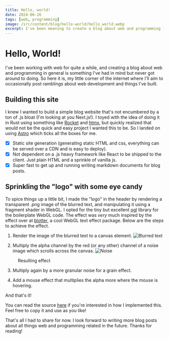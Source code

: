 ```yaml
---
title: Hello, world!
date: 2024-06-26
tags: [web, programming]
image: /src/content/blog/hello-world/hello_world.webp
excerpt: I've been meaning to create a blog about web and programming for a while and finally got around to it! Please enjoy occasional ramblings about web stuff and programming in general. Some personal stuff might sneak in as well.
---
```



# Hello, World!

I've been working with web for quite a while, and creating a blog about web and programming in general is something I've had in mind but never got around to doing. So here it is, my little corner of the internet where I'll aim to occasionally post ramblings about web development and things I've built.

## Building this site

I knew I wanted to build a simple blog website that's not encumbered by a ton of .js bloat (I'm looking at you Next.js!). I toyed with the idea of doing it in Rust using something like [Rocket](https://rocket.rs/) and [htmx](https://htmx.org/), but quickly realized that would not be the quick and easy project I wanted this to be. So I landed on using [Astro](https://astro.build/) which ticks all the boxes for me.

- [x] Static site generation (generating static HTML and css, everything can be served over a CDN and is easy to deploy).
- [x] Not dependent on a .js heavy framework like React to be shipped to the client. Just plain HTML and a sprinkle of vanilla js.
- [x] Super fast to get up and running writing markdown documents for blog posts.

## Sprinkling the "logo" with some eye candy

To spice things up a little bit, I made the "logo" in the header by rendering a transparent .png image of the blurred text, and manipulating it using a fragment shader in WebGL. I opted for the tiny but excellent [ogl](https://github.com/oframe/ogl) library for the boilerplate WebGL code. The effect was _very_ much inspired by the effect over at [blotter](https://blotter.js.org/), a cool WebGL text effect package. Below are the steps to achieve the effect.

1. Render the image of the blurred text to a canvas element.
   ![Blurred text](/logo.png)

2. Multiply the alpha channel by the red (or any other) channel of a noise image which scrolls across the canvas.
   ![Noise](/noise.jpg)

<figure>
  <AnimatedLogo2 />
  <figcaption>Resulting effect</figcaption>
</figure>

3. Multiply again by a more granular noise for a grain effect.

4. Add a mouse effect that multiplies the alpha more where the mouse is hovering.

<AnimatedLogo3 />

And that's it!

You can read the source [here](https://github.com/alexanderflink/alexanderflink.com/blob/main/src/components/AnimatedLogo.astro) if you're interested in how I implemented this. Feel free to copy it and use as you like!

That's all I had to share for now. I look forward to writing more blog posts about all things web and programming related in the future. Thanks for reading!
